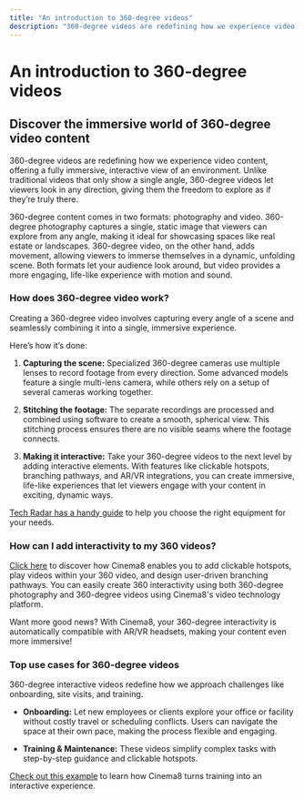 ```yaml
---
title: "An introduction to 360-degree videos"
description: "360-degree videos are redefining how we experience video content, offering a fully immersive, interactive view of an environment. Unlike traditional videos that only show a single angle, 360-degree videos let viewers look in any direction, giving them the freedom to explore as if they’re truly there."
---
```


# An introduction to 360-degree videos

## Discover the immersive world of 360-degree video content

360-degree videos are redefining how we experience video content, offering a fully immersive, interactive view of an environment. Unlike traditional videos that only show a single angle, 360-degree videos let viewers look in any direction, giving them the freedom to explore as if they’re truly there.

360-degree content comes in two formats: photography and video. 360-degree photography captures a single, static image that viewers can explore from any angle, making it ideal for showcasing spaces like real estate or landscapes. 360-degree video, on the other hand, adds movement, allowing viewers to immerse themselves in a dynamic, unfolding scene. Both formats let your audience look around, but video provides a more engaging, life-like experience with motion and sound.

### How does 360-degree video work?

Creating a 360-degree video involves capturing every angle of a scene and seamlessly combining it into a single, immersive experience.

Here’s how it’s done:

1. **Capturing the scene:** Specialized 360-degree cameras use multiple lenses to record footage from every direction. Some advanced models feature a single multi-lens camera, while others rely on a setup of several cameras working together.

2. **Stitching the footage:** The separate recordings are processed and combined using software to create a smooth, spherical view. This stitching process ensures there are no visible seams where the footage connects.

3. **Making it interactive:** Take your 360-degree videos to the next level by adding interactive elements. With features like clickable hotspots, branching pathways, and AR/VR integrations, you can create immersive, life-like experiences that let viewers engage with your content in exciting, dynamic ways.

[Tech Radar has a handy guide](https://www.techradar.com/news/best-360-degree-camera) to help you choose the right equipment for your needs.

### How can I add interactivity to my 360 videos?

[Click here](/design-advanced-interactivity/supported-interaction-elements-in-360-degree-videos) to discover how Cinema8 enables you to add clickable hotspots, play videos within your 360 video, and design user-driven branching pathways. You can easily create 360 interactivity using both 360-degree photography and 360-degree videos using Cinema8's video technology platform.

Want more good news? With Cinema8, your 360-degree interactivity is automatically compatible with AR/VR headsets, making your content even more immersive!

### Top use cases for 360-degree videos

360-degree interactive videos redefine how we approach challenges like onboarding, site visits, and training.

- **Onboarding:** Let new employees or clients explore your office or facility without costly travel or scheduling conflicts. Users can navigate the space at their own pace, making the process flexible and engaging.

- **Training & Maintenance:** These videos simplify complex tasks with step-by-step guidance and clickable hotspots.

[Check out this example](https://cinema8.com/showcase/my-technic-360-video) to learn how Cinema8 turns training into an interactive experience.
